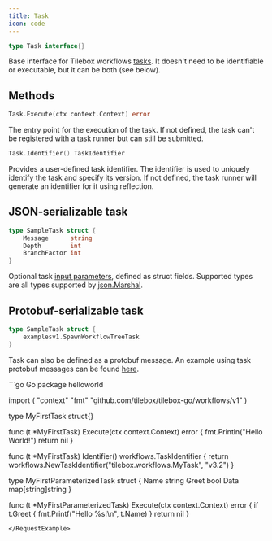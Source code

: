 ```yaml
---
title: Task
icon: code
---
```


```go
type Task interface{}
```

Base interface for Tilebox workflows [tasks](/workflows/concepts/tasks).
It doesn't need to be identifiable or executable, but it can be both (see below).

## Methods

```go
Task.Execute(ctx context.Context) error
```

The entry point for the execution of the task.
If not defined, the task can't be registered with a task runner but can still be submitted.

```go
Task.Identifier() TaskIdentifier
```

Provides a user-defined task identifier.
The identifier is used to uniquely identify the task and specify its version.
If not defined, the task runner will generate an identifier for it using reflection.

## JSON-serializable task

```go
type SampleTask struct {
	Message      string
	Depth        int
	BranchFactor int
}
```

Optional task [input parameters](/workflows/concepts/tasks#input-parameters), defined as struct fields.
Supported types are all types supported by [json.Marshal](https://pkg.go.dev/encoding/json#Marshal).

## Protobuf-serializable task

```go
type SampleTask struct {
	examplesv1.SpawnWorkflowTreeTask
}
```

Task can also be defined as a protobuf message.
An example using task protobuf messages can be found [here](https://github.com/tilebox/tilebox-go/tree/main/examples/sampleworkflow).

<RequestExample>
```go Go
package helloworld

import (
	"context"
	"fmt"
	"github.com/tilebox/tilebox-go/workflows/v1"
)

type MyFirstTask struct{}

func (t *MyFirstTask) Execute(ctx context.Context) error {
	fmt.Println("Hello World!")
	return nil
}

func (t *MyFirstTask) Identifier() workflows.TaskIdentifier {
	return workflows.NewTaskIdentifier("tilebox.workflows.MyTask", "v3.2")
}

type MyFirstParameterizedTask struct {
	Name    string
	Greet   bool
	Data    map[string]string
}

func (t *MyFirstParameterizedTask) Execute(ctx context.Context) error {
	if t.Greet {
		fmt.Printf("Hello %s!\n", t.Name)
	}
	return nil
}
```
</RequestExample>
